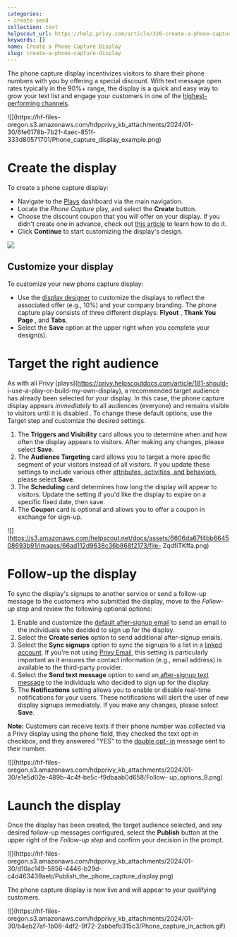 ```yaml
---
categories:
- create-send
collection: text
helpscout_url: https://help.privy.com/article/326-create-a-phone-capture-display
keywords: []
name: Create a Phone Capture Display
slug: create-a-phone-capture-display
---
```

The phone capture display incentivizes visitors to share their phone numbers
with you by offering a special discount. With text message open rates
typically in the 90%+ range, the display is a quick and easy way to grow your
text list and engage your customers in one of the [highest-performing
channels](https://www.privy.com/hubfs/Ultimate%20Guide%20to%20Text%20Message%20Marketing.pdf).

![](https://hf-files-
oregon.s3.amazonaws.com/hdpprivy_kb_attachments/2024/01-30/6fe6178b-7b21-4aec-851f-333d80571701/Phone_capture_display_example.png)

# Create the display

To create a phone capture display:

  * Navigate to the [Plays](https://privy.helpscoutdocs.com/article/181-should-i-use-a-play-or-build-my-own-display) dashboard via the main navigation.
  * Locate the _Phone Capture_ play, and select the **Create** button.
  * Choose the discount coupon that you will offer on your display. If you didn't create one in advance, check out [this article](https://privy.helpscoutdocs.com/article/72-create-and-manage-coupon-codes) to learn how to do it. 
  * Click **Continue** to start customizing the display's design. 

![](https://s3.amazonaws.com/helpscout.net/docs/assets/6606da67f4bb664508693b91/images/66ad0aba9638c36b868f216c/file-8xrgsDLrt9.gif)

## Customize your display

To customize your new phone capture display:

  * Use the [display designer](https://privy.helpscoutdocs.com/article/100-use-the-build-your-own-display-designer) to customize the displays to reflect the associated offer (e.g., 10%) and your company branding. The phone capture play consists of three different displays: **Flyout** , **Thank You Page** , and **Tabs**.
  * Select the **Save** option at the upper right when you complete your design(s). 

# Target the right audience

As with all Privy [plays](https://privy.helpscoutdocs.com/article/181-should-
i-use-a-play-or-build-my-own-display), a recommended target audience has
already been selected for your display. In this case, the phone capture
display appears _immediately_ to all audiences (everyone) and remains visible
to visitors until it is disabled _._ To change these default options, use the
Target step and customize the desired settings.

  1. The **Triggers and Visibility** card allows you to determine when and how often the display appears to visitors. After making any changes, please select **Save**. 
  2. The **Audience Targeting** card allows you to target a more specific segment of your visitors instead of all visitors. If you update these settings to include various other [attributes, activities, and behaviors](https://privy.helpscoutdocs.com/article/70-use-audience-targeting-conditions), please select **Save**. 
  3. The **Scheduling** card determines how long the display will appear to visitors. Update the setting if you'd like the display to expire on a specific fixed date, then save.
  4. The **Coupon** card is optional and allows you to offer a coupon in exchange for sign-up.

![](https://s3.amazonaws.com/helpscout.net/docs/assets/6606da67f4bb664508693b91/images/66ad112d9638c36b868f2173/file-
ZqdfiTKffa.png)

# Follow-up the display

To sync the display's signups to another service or send a follow-up message
to the customers who submitted the display, move to the _Follow-up_ step and
review the following optional options:

  1. Enable and customize the [default after-signup email](https://privy.helpscoutdocs.com/article/166-set-up-an-after-signup-email) to send an email to the individuals who decided to sign up for the display. 
  2. Select the **Create series** option to send additional after-signup emails. 
  3. Select the **Sync signups** option to sync the signups to a list in a [linked account](https://dashboard.privy.com/settings/accounts). If you're not using [Privy Email](https://privy.helpscoutdocs.com/article/46-get-started-privy-email), this setting is particularly important as it ensures the contact information (e.g., email address) is available to the third-party provider.
  4. Select the **Send text message** option to send an[ after-signup text message](https://privy.helpscoutdocs.com/article/242-set-up-an-after-signup-text) to the individuals who decided to sign up for the display.
  5. The **Notifications** setting allows you to enable or disable real-time notifications for your users. These notifications will alert the user of new display signups immediately. If you make any changes, please select **Save**.

**Note:** Customers can receive texts if their phone number was collected via
a Privy display using the phone field, they checked the text opt-in checkbox,
and they answered "YES" to the [double opt-
in](https://privy.helpscoutdocs.com/article/135-understand-double-opt-in-doi)
message sent to their number.

![](https://hf-files-
oregon.s3.amazonaws.com/hdpprivy_kb_attachments/2024/01-30/e1e5d02e-489b-4c4f-be5c-f9dbaab0d658/Follow-
up_options_9.png)

# Launch the display

Once the display has been created, the target audience selected, and any
desired follow-up messages configured, select the **Publish** button at the
upper right of the  _Follow-up step_ and confirm your decision in the prompt.

![](https://hf-files-
oregon.s3.amazonaws.com/hdpprivy_kb_attachments/2024/01-30/d10ac149-5856-4446-b29d-c4d463439aeb/Publish_the_phone_capture_display.png)

The phone capture display is now live and will appear to your qualifying
customers.

![](https://hf-files-
oregon.s3.amazonaws.com/hdpprivy_kb_attachments/2024/01-30/b4eb27af-1b08-4df2-9f72-2abbefb315c3/Phone_capture_in_action.gif)

